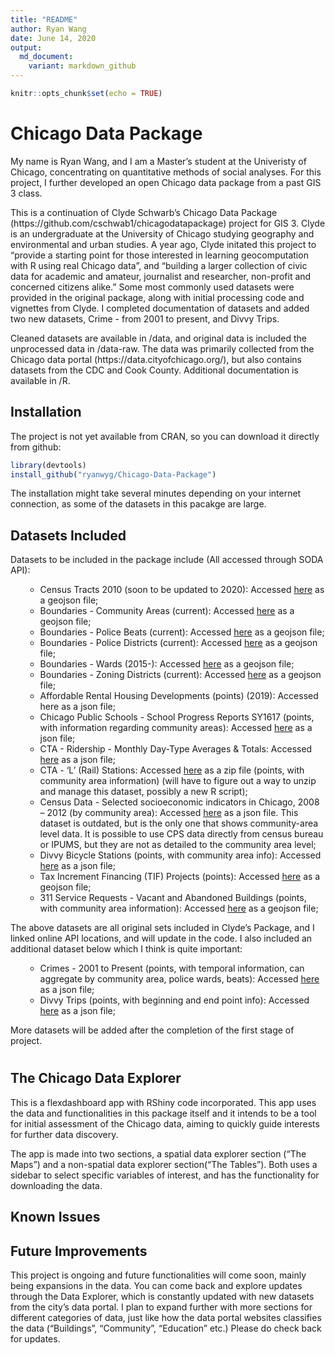```yaml
---
title: "README"
author: Ryan Wang
date: June 14, 2020
output:
  md_document:
    variant: markdown_github
---
```


```r
knitr::opts_chunk$set(echo = TRUE)
```

# Chicago Data Package

 <!-- badges: start -->
 <!-- badges: end -->

My name is Ryan Wang, and I am a Master's student at the Univeristy of Chicago, concentrating on quantitative methods of social analyses. For this project, I further developed an open Chicago data package from a past GIS 3 class.

This is a continuation of Clyde Schwarb's Chicago Data Package (https://github.com/cschwab1/chicagodatapackage) project for GIS 3. Clyde is an undergraduate at the University of Chicago studying geography and environmental and urban studies. A year ago, Clyde initated this project to "provide a starting point for those interested in learning geocomputation with R using real Chicago data", and "building a larger collection of civic data for academic and amateur, journalist and researcher, non-profit and concerned citizens alike." Some most commonly used datasets were provided in the original package, along with initial processing code and vignettes from Clyde. I completed documentation of datasets and added two new datasets, Crime - from 2001 to present, and Divvy Trips.

Cleaned datasets are available in /data, and original data is included the unprocessed data in /data-raw. The data was primarily collected from the Chicago data portal (https://data.cityofchicago.org/), but also contains datasets from the CDC and Cook County. Additional documentation is available in /R. 

## Installation
The project is not yet available from CRAN, so you can download it directly from github:
```r
library(devtools)
install_github("ryanwyg/Chicago-Data-Package")
```
The installation might take several minutes depending on your internet connection, as some of the datasets in this pacakge are large.

## Datasets Included
 <p><span>Datasets to be included in the package include (All accessed through SODA API):</span></p>
 <ul>
 <ul>
 <li><span>Census Tracts 2010 (soon to be updated to 2020): Accessed <a href="https://data.cityofchicago.org/Facilities-Geographic-Boundaries/Boundaries-Census-Tracts-2010/5jrd-6zik"><span>here</span></a> as a </span><span>geojson</span><span> file;</span></li>
 <li><span>Boundaries - Community Areas (current): Accessed <a href="https://data.cityofchicago.org/Facilities-Geographic-Boundaries/Boundaries-Community-Areas-current-/cauq-8yn6"><span>here</span></a> as a </span><span>geojson</span><span> file;</span></li>
 <li><span>Boundaries - Police Beats (current): Accessed <a href="https://data.cityofchicago.org/Public-Safety/Boundaries-Police-Beats-current-/aerh-rz74"><span>here</span></a> as a </span><span>geojson</span><span> file;</span></li>
 <li><span>Boundaries - Police Districts (current): Accessed <a href="https://data.cityofchicago.org/Public-Safety/Boundaries-Police-Districts-current-/fthy-xz3r"><span>here</span></a> as a </span><span>geojson</span><span> file;</span></li>
 <li><span>Boundaries - Wards (2015-): Accessed <a href="https://data.cityofchicago.org/Facilities-Geographic-Boundaries/Boundaries-Wards-2015-/sp34-6z76"><span>here</span></a> as a </span><span>geojson</span><span> file;</span></li>
 <li><span>Boundaries - Zoning Districts (current): Accessed <a href="https://data.cityofchicago.org/Community-Economic-Development/Boundaries-Zoning-Districts-current-/7cve-jgbp"><span>here</span></a> as a </span><span>geojson</span><span> file;</span></li>
 <li><span>Affordable Rental Housing Developments (points) (2019): Accessed </span><span>here</span><span> as a </span><span>json</span><span> file;</span></li>
 <li><span>Chicago Public Schools - School Progress Reports SY1617 (points, with information regarding community areas): Accessed <a href="https://data.cityofchicago.org/resource/cp7s-7gxg.json"><span>here</span></a> as a </span><span>json</span><span> file;</span></li>
 <li><span>CTA - Ridership - Monthly Day-Type Averages &amp; Totals: Accessed <a href="https://data.cityofchicago.org/Transportation/CTA-Ridership-Bus-Routes-Monthly-Day-Type-Averages/bynn-gwxy"><span>here</span></a> as a </span><span>json</span><span> file;</span></li>
 <li><span>CTA - 'L' (Rail) Stations: Accessed <a href="https://data.cityofchicago.org/Transportation/CTA-L-Rail-Stations-Shapefile/vmyy-m9qj"><span>here</span></a> as a </span><span>zip</span><span> file (points, with community area information) (will have to figure out a way to unzip and manage this dataset, possibly a new R script);</span></li>
 <li><span>Census Data - Selected socioeconomic indicators in Chicago, 2008 &ndash; 2012 (by community area): Accessed <a href="https://data.cityofchicago.org/resource/kn9c-c2s2.json"><span>here</span></a> as a </span><span>json</span><span> file. This dataset is outdated, but is the only one that shows community-area level data. It is possible to use CPS data directly from census bureau or IPUMS, but they are not as detailed to the community area level;</span></li>
 <li><span>Divvy Bicycle Stations (points, with community area info): Accessed <a href="https://data.cityofchicago.org/resource/bbyy-e7gq.json"><span>here</span></a> as a </span><span>json</span><span> file;</span></li>
 <li><span>Tax Increment Financing (TIF) Projects (points): Accessed <a href="https://data.cityofchicago.org/Community-Economic-Development/Tax-Increment-Financing-TIF-Projects-Map/v3a3-hhqn"><span>here</span></a> as a </span><span>geojson</span><span> file;</span></li>
 <li><span>311 Service Requests - Vacant and Abandoned Buildings (points, with community area information): Accessed <a href="https://data.cityofchicago.org/Service-Requests/311-Service-Requests-Vacant-and-Abandoned-Building/d9re-tmpw"><span>here</span></a> as a </span><span>geojson</span><span> file;</span></li>
 </ul>
 </ul>
 <p><span>The above datasets are all original sets included in Clyde&rsquo;s Package, and I linked online API locations, and will update in the code. I also included an additional dataset below which I think is quite important:</span></p>
 <ul>
 <ul>
 <li><span>Crimes - 2001 to Present (points, with temporal information, can aggregate by community area, police wards, beats): Accessed <a href="https://data.cityofchicago.org/Public-Safety/Crimes-Map/dfnk-7re6"><span>here</span></a> as a </span><span>json</span><span> file;</span></li>
 <li><span>Divvy Trips (points, with beginning and end point info): Accessed <a href="https://data.cityofchicago.org/resource/fg6s-gzvg.json"><span>here</span></a> as a </span><span>json</span><span> file;</span></li>
 </ul>
 </ul>
 <p><span>More datasets will be added after the completion of the first stage of project.</span></p>
 
#   

## The Chicago Data Explorer
This is a flexdashboard app with RShiny code incorporated. This app uses the data and functionalities in this package itself and it intends to be a tool for initial assessment of the Chicago data, aiming to quickly guide interests for further data discovery.

The app is made into two sections, a spatial data explorer section ("The Maps") and a non-spatial data explorer section("The Tables"). Both uses a sidebar to select specific variables of interest, and has the functionality for downloading the data.

## Known Issues

## Future Improvements
This project is ongoing and future functionalities will come soon, mainly being expansions in the data. You can come back and explore updates through the Data Explorer, which is constantly updated with new datasets from the city's data portal. I plan to expand further with more sections for different categories of data, just like how the data portal websites classifies the data ("Buildings", "Community", "Education" etc.) Please do check back for updates.
